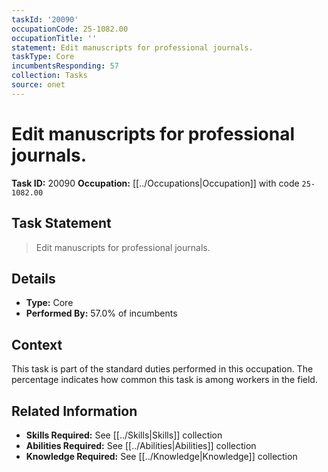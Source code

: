 ```yaml
---
taskId: '20090'
occupationCode: 25-1082.00
occupationTitle: ''
statement: Edit manuscripts for professional journals.
taskType: Core
incumbentsResponding: 57
collection: Tasks
source: onet
---
```

# Edit manuscripts for professional journals.

**Task ID:** 20090
**Occupation:** [[../Occupations|Occupation]] with code `25-1082.00`

## Task Statement

> Edit manuscripts for professional journals.

## Details

- **Type:** Core
- **Performed By:** 57.0% of incumbents

## Context

This task is part of the standard duties performed in this occupation. The percentage indicates how common this task is among workers in the field.

## Related Information

- **Skills Required:** See [[../Skills|Skills]] collection
- **Abilities Required:** See [[../Abilities|Abilities]] collection
- **Knowledge Required:** See [[../Knowledge|Knowledge]] collection
